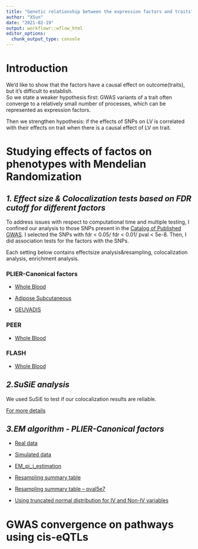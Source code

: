 ```yaml
---
title: "Genetic relationship between the expression factors and traits"
author: "XSun"
date: "2021-02-19"
output: workflowr::wflow_html
editor_options:
  chunk_output_type: console
---
```


# **Introduction**

We'd like to show that the factors have a causal effect on outcome(traits), but it's difficult to establish.  
So we state a weaker hypothesis first: GWAS variants of a trait often converge to a relatively small number of processes, which can be represented as expression factors.

Then we strengthen hypothesis: if the effects of SNPs on LV is correlated with their effects on trait when there is a causal effect of LV on trait.

# **Studying effects of factos on phenotypes with Mendelian Randomization**

## *1. Effect size & Colocalization tests based on FDR cutoff for different factors*

To address issues with respect to computational time and multiple testing, I confined our analysis to those SNPs present in the [Catalog of Published GWAS](https://www.ebi.ac.uk/gwas/). I selected the SNPs with fdr < 0.05/ fdr < 0.01/ pval < 5e-8. Then, I did association tests for the factors with the SNPs.

Each setting below contains effectsize analysis&resampling, colocalization analysis, enrichment analysis.

### PLIER-Canonical factors

- [Whole Blood](https://xsun1229.github.io/factor_analysis/catalog_gwas_pliercanon_sep_ldclumping_r01d1000.html)


- [Adipose Subcutaneous](https://xsun1229.github.io/factor_analysis/catalog_gwas_pliercanon_sep_ldclumping_r01d1000_adipose_sub.html)


- [GEUVADIS](https://xsun1229.github.io/factor_analysis/catalog_gwas_pliercanon_sep_ldclumping_r01d1000_geu.html)

### PEER 

- [Whole Blood](https://xsun1229.github.io/factor_analysis/catalog_gwas_peer_sep_ldclumping_r01d1000.html)

### FLASH

- [Whole Blood](https://xsun1229.github.io/factor_analysis/catalog_gwas_flash_sep_ldclumping_r01d1000.html)


## *2.SuSiE analysis*

We used SuSiE to test if our colocalization results are reliable. 

[For more details](https://xsun1229.github.io/factor_analysis/susie_results.html)

## *3.EM algorithm - PLIER-Canonical factors*

- [Real data](https://xsun1229.github.io/factor_analysis/EM_algorithm_pliercanon.html)

- [Simulated data](https://xsun1229.github.io/factor_analysis/EM_simulation.html)

- [EM_pi_j_estimation](https://xsun1229.github.io/factor_analysis/EM_pij_estimation.html)

- [Resampling summary table](https://xsun1229.github.io/factor_analysis/EM_resampling_sum.html) 

- [Resampling summary table -- pval5e7](https://xsun1229.github.io/factor_analysis/EM_resampling_sum_pval5e7.html) 

- [Using truncated normal distribution for IV and Non-IV variables](https://xsun1229.github.io/factor_analysis/EM_algorithm_pliercanon_trunc.html)


# **GWAS convergence on pathways using cis-eQTLs**


